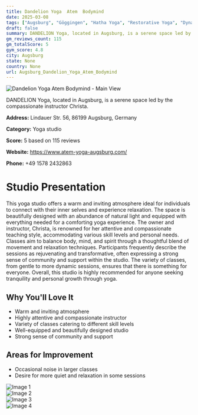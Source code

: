 ```yaml
---
title: Dandelion Yoga  Atem  Bodymind
date: 2025-03-08
tags: ["Augsburg", "Göggingen", "Hatha Yoga", "Restorative Yoga", "Dynamic Flow", "atmosphere", "size", "Augsburg"]  
draft: false
summary: DANDELION Yoga, located in Augsburg, is a serene space led by the compassionate instructor Christa.
gm_reviews_count: 115
gm_totalScore: 5
gym_score: 4.8
city: Augsburg
state: None
country: None
url: Augsburg_Dandelion_Yoga_Atem_Bodymind
---
```


<div className="aspect-[16/9] relative my-8">
  <img 
    src="https://lh5.googleusercontent.com/p/AF1QipOtplx0v1BM2RgpJ7gmyQSVT3nBtX2-JYqpK_b3=w1920-h1080-k-no"
    alt="Dandelion Yoga  Atem  Bodymind - Main View"
    className="object-cover absolute inset-0 w-full h-full rounded-lg"
  />
</div>

DANDELION Yoga, located in Augsburg, is a serene space led by the compassionate instructor Christa.

**Address:** Lindauer Str. 56, 86199 Augsburg, Germany

**Category:** Yoga studio

**Score:** 5 based on 115 reviews

**Website:** https://www.atem-yoga-augsburg.com/

**Phone:** +49 1578 2432863

# Studio Presentation

This yoga studio offers a warm and inviting atmosphere ideal for individuals to connect with their inner selves and experience relaxation. The space is beautifully designed with an abundance of natural light and equipped with everything needed for a comforting yoga experience. The owner and instructor, Christa, is renowned for her attentive and compassionate teaching style, accommodating various skill levels and personal needs. Classes aim to balance body, mind, and spirit through a thoughtful blend of movement and relaxation techniques. Participants frequently describe the sessions as rejuvenating and transformative, often expressing a strong sense of community and support within the studio. The variety of classes, from gentle to more dynamic sessions, ensures that there is something for everyone. Overall, this studio is highly recommended for anyone seeking tranquility and personal growth through yoga.

## Why You'll Love It

- Warm and inviting atmosphere
- Highly attentive and compassionate instructor
- Variety of classes catering to different skill levels
- Well-equipped and beautifully designed studio
- Strong sense of community and support

## Areas for Improvement

- Occasional noise in larger classes
- Desire for more quiet and relaxation in some sessions

<div className="grid grid-cols-1 xl:grid-cols-2 gap-4 my-8">
<div className="aspect-[4/3] relative"><img src="https://lh5.googleusercontent.com/p/AF1QipNBeVm91-B2tr2320Rh9dM8yLiHlai_wMq_r7Nk=w1920-h1080-k-no" alt="Image 1" className="object-cover absolute inset-0 w-full h-full rounded-lg" /></div>
<div className="aspect-[4/3] relative"><img src="https://lh5.googleusercontent.com/p/AF1QipNk8p6_W5bMgj3UDbSyDhApcc8YEmtYNWGXhaVp=w1920-h1080-k-no" alt="Image 2" className="object-cover absolute inset-0 w-full h-full rounded-lg" /></div>
<div className="aspect-[4/3] relative"><img src="https://lh5.googleusercontent.com/p/AF1QipNNCBGftoVC3mNl565kVhk0J2x9vmaK-XMC3DEb=w1920-h1080-k-no" alt="Image 3" className="object-cover absolute inset-0 w-full h-full rounded-lg" /></div>
<div className="aspect-[4/3] relative"><img src="https://lh5.googleusercontent.com/p/AF1QipPv-tk3_A84MUJpk2Vy9c1ZDhKgmKQirVKXrHHk=w1920-h1080-k-no" alt="Image 4" className="object-cover absolute inset-0 w-full h-full rounded-lg" /></div>
</div>